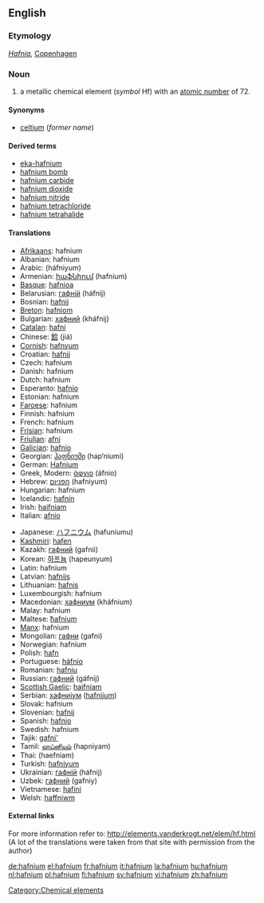 {{see|Hafnium}}

==English==

{{elements|Hf|lutetium|Lu|tantalum|Ta}}

===Etymology===
{{L.}} ''[[Hafnia]]'', [[Copenhagen]]

===Noun===
{{en-noun-unc}}
{{wikipedia}}

# a metallic chemical element (''symbol'' Hf) with an [[atomic number]] of 72.

====Synonyms====
*[[celtium]] (''former name'')

====Derived terms====
*[[eka-hafnium]]
*[[hafnium bomb]]
*[[hafnium carbide]]
*[[hafnium dioxide]]
*[[hafnium nitride]]
*[[hafnium tetrachloride]]
*[[hafnium tetrahalide]]

====Translations====
{{top}}
*[[Afrikaans]]: hafnium
*Albanian: hafnium
*Arabic: {{ARchar|[[هفنيوم]]}} (háfniyum) {{m}}
*Armenian: [[հաֆնիում]] (hafnium)
*[[Basque]]: [[hafnioa]]
*Belarusian: [[гафнiй]] (háfnij) {{m}}
*Bosnian: [[hafnij]]
*[[Breton]]: [[hafniom]]
*Bulgarian: [[хафний]] (kháfnij) {{m}}
*[[Catalan]]: [[hafni]]
*Chinese: [[鉿]] (jiá)
*[[Cornish]]: [[hafnyum]]
*Croatian: [[hafnij]]
*Czech: hafnium
*Danish: hafnium
*Dutch: hafnium {{n}}
*Esperanto: [[hafnio]]
*Estonian: hafnium
*[[Faroese]]: hafnium
*Finnish: hafnium
*French: hafnium {{m}}
*[[Frisian]]: hafnium
*[[Friulian]]: [[afni]]
*[[Galician]]: [[hafnio]]
*Georgian: [[ჰაფნიუმი]] (hap‘niumi)
*German: [[Hafnium]] {{n}}
*Greek, Modern: [[άφνιο]] (áfnio) {{n}}
*Hebrew: [[הפניום]] (hafniyum)
*Hungarian: hafnium
*Icelandic: [[hafnín]]
*Irish: [[haifniam]]
*Italian: [[afnio]] {{m}}
{{mid}}
*Japanese: [[ハフニウム]] (hafuniumu)
*[[Kashmiri]]: [[hafen]]
*Kazakh: [[гафний]] (gafnii)
*Korean: [[하프늄]] (hapeunyum)
*Latin: hafnium
*Latvian: [[hafnijs]]
*Lithuanian: [[hafnis]]
*Luxembourgish: hafnium
*Macedonian: [[хафниум]] (kháfnium) {{m}}
*Malay: hafnium
*Maltese: [[ħafnjum]]
*[[Manx]]: hafnium
*Mongolian: [[гафни]] (gafni)
*Norwegian: hafnium
*Polish: [[hafn]] {{m}}
*Portuguese: [[háfnio]] {{m}}
*Romanian: [[hafniu]] {{n}}
*Russian: [[гафний]] (gáfnij) {{m}}
*[[Scottish Gaelic]]: [[haifniam]]
*Serbian: [[хафниjум]] ([[hafnijum]]) {{m}}
*Slovak: hafnium
*Slovenian: [[hafnij]]
*Spanish: [[hafnio]] {{m}}
*Swedish: hafnium
*Tajik: [[gafni']]
*Tamil: [[ஹப்னியம்]] (hapniyam)
*Thai: {{THchar|[[แฮฟเนียม]]}} (haefniam)
*Turkish: [[hafniyum]]
*Ukrainian: [[гафнiй]] (háfnij) {{m}}
*Uzbek: [[гафний]] (gafniy)
*Vietnamese: [[hafini]]
*Welsh: [[haffniwm]]
{{bottom}}

====External links====
For more information refer to:
http://elements.vanderkrogt.net/elem/hf.html
(A lot of the translations were taken from that site with permission from the author)

[[Category:Chemical elements]]

[[de:hafnium]]
[[el:hafnium]]
[[fr:hafnium]]
[[it:hafnium]]
[[la:hafnium]]
[[hu:hafnium]]
[[nl:hafnium]]
[[pl:hafnium]]
[[fi:hafnium]]
[[sv:hafnium]]
[[vi:hafnium]]
[[zh:hafnium]]